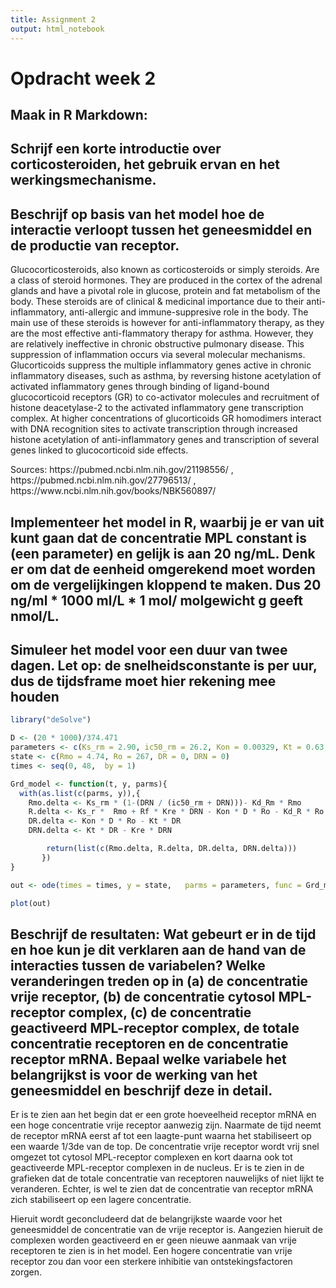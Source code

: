 ```yaml
---
title: Assignment 2
output: html_notebook
---
```


# Opdracht week 2
## Maak in R Markdown:

## Schrijf een korte introductie over corticosteroiden, het gebruik ervan en het werkingsmechanisme.

## Beschrijf op basis van het model hoe de interactie verloopt tussen het geneesmiddel en de productie van receptor.

Glucocorticosteroids, also known as corticosteroids or simply steroids. Are a class of steroid hormones.
They are produced in the cortex of the adrenal glands and have a pivotal role in glucose, protein and fat metabolism of the body.
These steroids are of clinical & medicinal importance due to their anti-inflammatory, anti-allergic and immune-suppresive role in the body.
The main use of these steroids is however for anti-inflammatory therapy, as they are the most effective anti-flammatory therapy for asthma.
However, they are relatively ineffective in chronic obstructive pulmonary disease. This suppression of inflammation occurs via several molecular mechanisms.
Glucorticoids suppress the multiple inflammatory genes active in chronic inflammatory diseases, such as asthma, by reversing histone acetylation of activated inflammatory genes through binding of ligand-bound glucocorticoid receptors (GR) to co-activator molecules and recruitment of histone deacetylase-2 to the activated inflammatory gene transcription complex.
At higher concentrations of glucorticoids GR homodimers interact with DNA recognition sites to activate transcription through increased histone acetylation of anti-inflammatory genes and transcription of several genes linked to glucocorticoid side effects.

Sources: https://pubmed.ncbi.nlm.nih.gov/21198556/ , https://pubmed.ncbi.nlm.nih.gov/27796513/ , https://www.ncbi.nlm.nih.gov/books/NBK560897/

## Implementeer het model in R, waarbij je er van uit kunt gaan dat de concentratie MPL constant is (een parameter) en gelijk is aan 20 ng/mL. Denk er om dat de eenheid omgerekend moet worden om de vergelijkingen kloppend te maken. Dus 20 ng/ml * 1000 ml/L * 1 mol/ molgewicht g geeft nmol/L.

## Simuleer het model voor een duur van twee dagen. Let op: de snelheidsconstante is per uur, dus de tijdsframe moet hier rekening mee houden
```r
library("deSolve")

D <- (20 * 1000)/374.471
parameters <- c(Ks_rm = 2.90, ic50_rm = 26.2, Kon = 0.00329, Kt = 0.63, Kre = 0.57, Rf = 0.49, Kd_R = 0.0572, Kd_Rm = 0.612, Ks_r = 3.22, D = D)
state <- c(Rmo = 4.74, Ro = 267, DR = 0, DRN = 0)
times <- seq(0, 48,  by = 1)

Grd_model <- function(t, y, parms){
  with(as.list(c(parms, y)),{
    Rmo.delta <- Ks_rm * (1-(DRN / (ic50_rm + DRN)))- Kd_Rm * Rmo
    R.delta <- Ks_r *  Rmo + Rf * Kre * DRN - Kon * D * Ro - Kd_R * Ro
    DR.delta <- Kon * D * Ro - Kt * DR
    DRN.delta <- Kt * DR - Kre * DRN

        return(list(c(Rmo.delta, R.delta, DR.delta, DRN.delta)))
       })
}

out <- ode(times = times, y = state,   parms = parameters, func = Grd_model, method = "euler")

plot(out)
```

## Beschrijf de resultaten: Wat gebeurt er in de tijd en hoe kun je dit verklaren aan de hand van de interacties tussen de variabelen? Welke veranderingen treden op in (a) de concentratie vrije receptor, (b) de concentratie cytosol MPL-receptor complex, (c) de concentratie geactiveerd MPL-receptor complex, de totale concentratie receptoren en de concentratie receptor mRNA. Bepaal welke variabele het belangrijkst is voor de werking van het geneesmiddel en beschrijf deze in detail.

Er is te zien aan het begin dat er een grote hoeveelheid receptor mRNA en een hoge concentratie vrije receptor aanwezig zijn.
Naarmate de tijd neemt de receptor mRNA eerst af tot een laagte-punt waarna het stabiliseert op een waarde 1/3de van de top.
De concentratie vrije receptor wordt vrij snel omgezet tot cytosol MPL-receptor complexen en kort daarna ook tot geactiveerde MPL-receptor complexen in de nucleus.
Er is te zien in de grafieken dat de totale concentratie van receptoren nauwelijks of niet lijkt te veranderen. Echter, is wel te zien dat de concentratie
van receptor mRNA zich stabiliseert op een lagere concentratie.

Hieruit wordt geconcludeerd dat de belangrijkste waarde voor het geneesmiddel de concentratie van de vrije receptor is. Aangezien hieruit de complexen
worden geactiveerd en er geen nieuwe aanmaak van vrije receptoren te zien is in het model. Een hogere concentratie van vrije receptor
zou dan voor een sterkere inhibitie van ontstekingsfactoren zorgen.